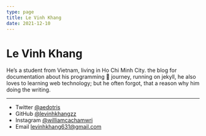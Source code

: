 ```yaml
---
type: page
title: Le Vinh Khang
date: 2021-12-10
---
```


# Le Vinh Khang

He’s a student from Vietnam, living in Ho Chi Minh City. the blog for documentation about his programming 🎒 journey, running on jekyll, he also loves to learning web technology; but he often forgot, that a reason why him doing the writing.

---

- Twitter [@aedotris](https://twitter.com/aedotris)
- GitHub [@levinhkhangzz](https://github.com/levinhkhangzz)
- Instagram [@williamcachamwri](https://instagram.com/williamcachamwri)
- Email levinhkhang631@gmail.com
